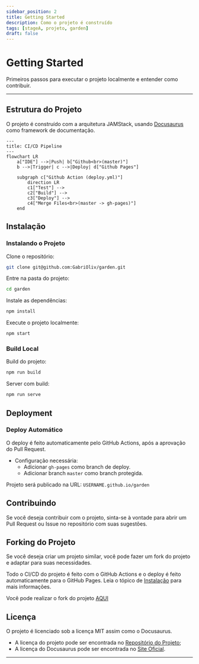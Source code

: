 ```yaml
---
sidebar_position: 2
title: Getting Started
description: Como o projeto é construído
tags: [stageA, projeto, garden]
draft: false
---
```


# Getting Started

Primeiros passos para executar o projeto localmente e entender como contribuir.

---

## Estrutura do Projeto

O projeto é construído com a arquitetura JAMStack, usando [Docusaurus](https://docusaurus.io/) como framework de documentação.

```mermaid
---
title: CI/CD Pipeline
---
flowchart LR
	a["IDE"] -->|Push| b["Github<br>(master)"]
	b -->|Trigger| c -->|Deploy| d["Github Pages"]

	subgraph c["Github Action (deploy.yml)"]
		direction LR
		c1["Test"] -->
		c2["Build"] -->
		c3["Deploy"] -->
		c4["Merge Files<br>(master -> gh-pages)"]
	end
```

## Instalação

### Instalando o Projeto

Clone o repositório:

```bash
git clone git@github.com:GabriOliv/garden.git
```

Entre na pasta do projeto:

```bash
cd garden
```

Instale as dependências:

```bash
npm install
```

Execute o projeto localmente:

```bash
npm start
```

### Build Local

Build do projeto:

```bash
npm run build
```

Server com build:

```bash
npm run serve
```

## Deployment

### Deploy Automático

O deploy é feito automaticamente pelo GitHub Actions, após a aprovação do Pull Request.

- Configuração necessária:
	- Adicionar `gh-pages` como branch de deploy.
	- Adicionar branch `master` como branch protegida.

Projeto será publicado na URL: `USERNAME.github.io/garden`

## Contribuindo

Se você deseja contribuir com o projeto, sinta-se à vontade para abrir um Pull Request ou Issue no repositório com suas sugestões.

## Forking do Projeto

Se você deseja criar um projeto similar, você pode fazer um fork do projeto e adaptar para suas necessidades.

Todo o CI/CD do projeto é feito com o GitHub Actions e o deploy é feito automaticamente para o GitHub Pages. Leia o tópico de [Instalação](#instalação) para mais informações.

Você pode realizar o fork do projeto [AQUI](https://github.com/GabriOliv/garden/fork)

## Licença

O projeto é licenciado sob a licença MIT assim como o Docusaurus.

- A licença do projeto pode ser encontrada no [Repositório do Projeto](https://github.com/GabriOliv/garden/blob/master/LICENSE);
- A licença do Docusaurus pode ser encontrada no [Site Oficial](https://docusaurus.io).

---
